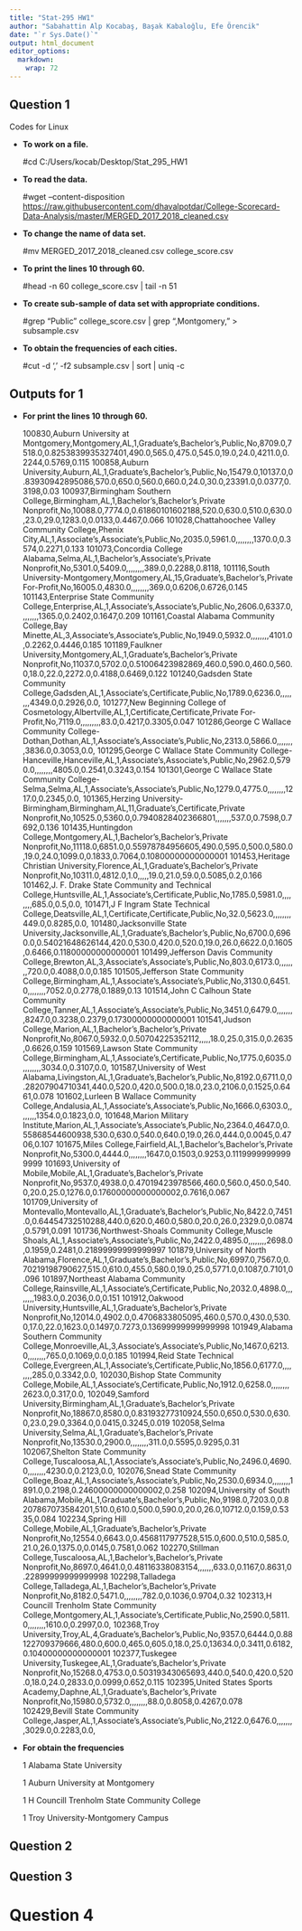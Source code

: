 ---
title: "Stat-295 HW1"
author: "Sabahattin Alp Kocabaş, Başak Kabaloğlu, Efe Örencik"
date: "`r Sys.Date()`"
output: html_document
editor_options: 
  markdown: 
    wrap: 72
---

## Question 1

Codes for Linux

-   **To work on a file.**

    #cd C:/Users/kocab/Desktop/Stat_295_HW1

-   **To read the data.**

    #wget --content-disposition
    <https://raw.githubusercontent.com/dhavalpotdar/College-Scorecard-Data-Analysis/master/MERGED_2017_2018_cleaned.csv>

-   **To change the name of data set.**

    #mv MERGED_2017_2018_cleaned.csv college_score.csv

-   **To print the lines 10 through 60.**

    #head -n 60 college_score.csv \| tail -n 51

-   **To create sub-sample of data set with appropriate conditions.**

    #grep "Public" college_score.csv \| grep ",Montgomery," \>
    subsample.csv

-   **To obtain the frequencies of each cities.**

    #cut -d ',' -f2 subsample.csv \| sort \| uniq -c

## Outputs for 1 

-   **For print the lines 10 through 60.**

    100830,Auburn University at
    Montgomery,Montgomery,AL,1,Graduate's,Bachelor's,Public,No,8709.0,7518.0,0.8253839935327401,490.0,565.0,475.0,545.0,19.0,24.0,4211.0,0.2244,0.5769,0.115
    100858,Auburn
    University,Auburn,AL,1,Graduate's,Bachelor's,Public,No,15479.0,10137.0,0.83930942895086,570.0,650.0,560.0,660.0,24.0,30.0,23391.0,0.0377,0.3198,0.03
    100937,Birmingham Southern
    College,Birmingham,AL,1,Bachelor's,Bachelor's,Private
    Nonprofit,No,10088.0,7774.0,0.61860101602188,520.0,630.0,510.0,630.0,23.0,29.0,1283.0,0.0133,0.4467,0.066
    101028,Chattahoochee Valley Community College,Phenix
    City,AL,1,Associate's,Associate's,Public,No,2035.0,5961.0,,,,,,,,1370.0,0.3574,0.2271,0.133
    101073,Concordia College
    Alabama,Selma,AL,1,Bachelor's,Associate's,Private
    Nonprofit,No,5301.0,5409.0,,,,,,,,389.0,0.2288,0.8118, 101116,South
    University-Montgomery,Montgomery,AL,15,Graduate's,Bachelor's,Private
    For-Profit,No,16005.0,4830.0,,,,,,,,369.0,0.6206,0.6726,0.145
    101143,Enterprise State Community
    College,Enterprise,AL,1,Associate's,Associate's,Public,No,2606.0,6337.0,,,,,,,,1365.0,0.2402,0.1647,0.209
    101161,Coastal Alabama Community College,Bay
    Minette,AL,3,Associate's,Associate's,Public,No,1949.0,5932.0,,,,,,,,4101.0,0.2262,0.4446,0.185
    101189,Faulkner
    University,Montgomery,AL,1,Graduate's,Bachelor's,Private
    Nonprofit,No,11037.0,5702.0,0.51006423982869,460.0,590.0,460.0,560.0,18.0,22.0,2272.0,0.4188,0.6469,0.122
    101240,Gadsden State Community
    College,Gadsden,AL,1,Associate's,Certificate,Public,No,1789.0,6236.0,,,,,,,,4349.0,0.2926,0.0,
    101277,New Beginning College of
    Cosmetology,Albertville,AL,1,Certificate,Certificate,Private
    For-Profit,No,7119.0,,,,,,,,,83.0,0.4217,0.3305,0.047 101286,George
    C Wallace Community
    College-Dothan,Dothan,AL,1,Associate's,Associate's,Public,No,2313.0,5866.0,,,,,,,,3836.0,0.3053,0.0,
    101295,George C Wallace State Community
    College-Hanceville,Hanceville,AL,1,Associate's,Associate's,Public,No,2962.0,5790.0,,,,,,,,4805.0,0.2541,0.3243,0.154
    101301,George C Wallace State Community
    College-Selma,Selma,AL,1,Associate's,Associate's,Public,No,1279.0,4775.0,,,,,,,,1217.0,0.2345,0.0,
    101365,Herzing
    University-Birmingham,Birmingham,AL,11,Graduate's,Certificate,Private
    Nonprofit,No,10525.0,5360.0,0.7940828402366801,,,,,,,537.0,0.7598,0.7692,0.136
    101435,Huntingdon
    College,Montgomery,AL,1,Bachelor's,Bachelor's,Private
    Nonprofit,No,11118.0,6851.0,0.55978784956605,490.0,595.0,500.0,580.0,19.0,24.0,1099.0,0.1833,0.7064,0.10800000000000001
    101453,Heritage Christian
    University,Florence,AL,1,Graduate's,Bachelor's,Private
    Nonprofit,No,10311.0,4812.0,1.0,,,,,19.0,21.0,59.0,0.5085,0.2,0.166
    101462,J. F. Drake State Community and Technical
    College,Huntsville,AL,1,Associate's,Certificate,Public,No,1785.0,5981.0,,,,,,,,685.0,0.5,0.0,
    101471,J F Ingram State Technical
    College,Deatsville,AL,1,Certificate,Certificate,Public,No,32.0,5623.0,,,,,,,,449.0,0.8285,0.0,
    101480,Jacksonville State
    University,Jacksonville,AL,1,Graduate's,Bachelor's,Public,No,6700.0,6960.0,0.54021648626144,420.0,530.0,420.0,520.0,19.0,26.0,6622.0,0.1605,0.6466,0.11800000000000001
    101499,Jefferson Davis Community
    College,Brewton,AL,3,Associate's,Associate's,Public,No,803.0,6173.0,,,,,,,,720.0,0.4088,0.0,0.185
    101505,Jefferson State Community
    College,Birmingham,AL,1,Associate's,Associate's,Public,No,3130.0,6451.0,,,,,,,,7052.0,0.2778,0.1889,0.13
    101514,John C Calhoun State Community
    College,Tanner,AL,1,Associate's,Associate's,Public,No,3451.0,6479.0,,,,,,,,8247.0,0.3238,0.2379,0.17300000000000001
    101541,Judson College,Marion,AL,1,Bachelor's,Bachelor's,Private
    Nonprofit,No,8067.0,5932.0,0.50704225352112,,,,,18.0,25.0,315.0,0.2635,0.6626,0.159
    101569,Lawson State Community
    College,Birmingham,AL,1,Associate's,Certificate,Public,No,1775.0,6035.0,,,,,,,,3034.0,0.3107,0.0,
    101587,University of West
    Alabama,Livingston,AL,1,Graduate's,Bachelor's,Public,No,8192.0,6711.0,0.28207904710341,440.0,520.0,420.0,500.0,18.0,23.0,2106.0,0.1525,0.6461,0.078
    101602,Lurleen B Wallace Community
    College,Andalusia,AL,1,Associate's,Associate's,Public,No,1666.0,6303.0,,,,,,,,1354.0,0.1823,0.0,
    101648,Marion Military
    Institute,Marion,AL,1,Associate's,Associate's,Public,No,2364.0,4647.0,0.55868544600938,530.0,630.0,540.0,640.0,19.0,26.0,444.0,0.0045,0.4706,0.107
    101675,Miles College,Fairfield,AL,1,Bachelor's,Bachelor's,Private
    Nonprofit,No,5300.0,4444.0,,,,,,,,1647.0,0.1503,0.9253,0.11199999999999999
    101693,University of
    Mobile,Mobile,AL,1,Graduate's,Bachelor's,Private
    Nonprofit,No,9537.0,4938.0,0.47019423978566,460.0,560.0,450.0,540.0,20.0,25.0,1276.0,0.17600000000000002,0.7616,0.067
    101709,University of
    Montevallo,Montevallo,AL,1,Graduate's,Bachelor's,Public,No,8422.0,7451.0,0.64454732510288,440.0,620.0,460.0,580.0,20.0,26.0,2329.0,0.0874,0.5791,0.091
    101736,Northwest-Shoals Community College,Muscle
    Shoals,AL,1,Associate's,Associate's,Public,No,2422.0,4895.0,,,,,,,,2698.0,0.1959,0.2481,0.21899999999999997
    101879,University of North
    Alabama,Florence,AL,1,Graduate's,Bachelor's,Public,No,6997.0,7567.0,0.70219198790627,515.0,610.0,455.0,580.0,19.0,25.0,5771.0,0.1087,0.7101,0.096
    101897,Northeast Alabama Community
    College,Rainsville,AL,1,Associate's,Certificate,Public,No,2032.0,4898.0,,,,,,,,1983.0,0.2036,0.0,0.151
    101912,Oakwood
    University,Huntsville,AL,1,Graduate's,Bachelor's,Private
    Nonprofit,No,12014.0,4902.0,0.4706833805095,460.0,570.0,430.0,530.0,17.0,22.0,1623.0,0.1497,0.7273,0.13699999999999998
    101949,Alabama Southern Community
    College,Monroeville,AL,3,Associate's,Associate's,Public,No,1467.0,6213.0,,,,,,,,765.0,0.1069,0.0,0.185
    101994,Reid State Technical
    College,Evergreen,AL,1,Associate's,Certificate,Public,No,1856.0,6177.0,,,,,,,,285.0,0.3342,0.0,
    102030,Bishop State Community
    College,Mobile,AL,1,Associate's,Certificate,Public,No,1912.0,6258.0,,,,,,,,2623.0,0.317,0.0,
    102049,Samford
    University,Birmingham,AL,1,Graduate's,Bachelor's,Private
    Nonprofit,No,18867.0,8580.0,0.83193277310924,550.0,650.0,530.0,630.0,23.0,29.0,3364.0,0.0415,0.3245,0.019
    102058,Selma University,Selma,AL,1,Graduate's,Bachelor's,Private
    Nonprofit,No,13530.0,2900.0,,,,,,,,311.0,0.5595,0.9295,0.31
    102067,Shelton State Community
    College,Tuscaloosa,AL,1,Associate's,Associate's,Public,No,2496.0,4690.0,,,,,,,,4230.0,0.2123,0.0,
    102076,Snead State Community
    College,Boaz,AL,1,Associate's,Associate's,Public,No,2530.0,6934.0,,,,,,,,1891.0,0.2198,0.24600000000000002,0.258
    102094,University of South
    Alabama,Mobile,AL,1,Graduate's,Bachelor's,Public,No,9198.0,7203.0,0.8207867073584201,510.0,610.0,500.0,590.0,20.0,26.0,10712.0,0.159,0.5335,0.084
    102234,Spring Hill College,Mobile,AL,1,Graduate's,Bachelor's,Private
    Nonprofit,No,12554.0,6643.0,0.4568117977528,515.0,600.0,510.0,585.0,21.0,26.0,1375.0,0.0145,0.7581,0.062
    102270,Stillman
    College,Tuscaloosa,AL,1,Bachelor's,Bachelor's,Private
    Nonprofit,No,8697.0,4641.0,0.48116338083154,,,,,,,633.0,0.1167,0.8631,0.22899999999999998
    102298,Talladega
    College,Talladega,AL,1,Bachelor's,Bachelor's,Private
    Nonprofit,No,8182.0,5471.0,,,,,,,,782.0,0.1036,0.9704,0.32 102313,H
    Councill Trenholm State Community
    College,Montgomery,AL,1,Associate's,Certificate,Public,No,2590.0,5811.0,,,,,,,,1610.0,0.2997,0.0,
    102368,Troy
    University,Troy,AL,4,Graduate's,Bachelor's,Public,No,9357.0,6444.0,0.88122709379666,480.0,600.0,465.0,605.0,18.0,25.0,13634.0,0.3411,0.6182,0.10400000000000001
    102377,Tuskegee
    University,Tuskegee,AL,1,Graduate's,Bachelor's,Private
    Nonprofit,No,15268.0,4753.0,0.50319343065693,440.0,540.0,420.0,520.0,18.0,24.0,2833.0,0.0999,0.652,0.115
    102395,United States Sports
    Academy,Daphne,AL,1,Graduate's,Bachelor's,Private
    Nonprofit,No,15980.0,5732.0,,,,,,,,88.0,0.8058,0.4267,0.078
    102429,Bevill State Community
    College,Jasper,AL,1,Associate's,Associate's,Public,No,2122.0,6476.0,,,,,,,,3029.0,0.2283,0.0,


-   **For obtain the frequencies**

    1 Alabama State University

    1 Auburn University at Montgomery

    1 H Councill Trenholm State Community College

    1 Troy University-Montgomery Campus

## Question 2

## Question 3

# Question 4
